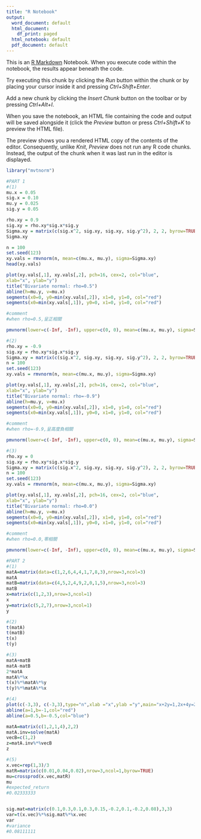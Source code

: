 ```yaml
---
title: "R Notebook"
output:
  word_document: default
  html_document:
    df_print: paged
  html_notebook: default
  pdf_document: default
---
```


This is an [R Markdown](http://rmarkdown.rstudio.com) Notebook. When you execute code within the notebook, the results appear beneath the code. 

Try executing this chunk by clicking the *Run* button within the chunk or by placing your cursor inside it and pressing *Ctrl+Shift+Enter*. 

Add a new chunk by clicking the *Insert Chunk* button on the toolbar or by pressing *Ctrl+Alt+I*.

When you save the notebook, an HTML file containing the code and output will be saved alongside it (click the *Preview* button or press *Ctrl+Shift+K* to preview the HTML file).

The preview shows you a rendered HTML copy of the contents of the editor. Consequently, unlike *Knit*, *Preview* does not run any R code chunks. Instead, the output of the chunk when it was last run in the editor is displayed.
```r
library("mvtnorm")
```

```r
#PART 1 
#(1)
mu.x = 0.05
sig.x = 0.10
mu.y = 0.025
sig.y = 0.05
```

```r
rho.xy = 0.9
sig.xy = rho.xy*sig.x*sig.y
Sigma.xy = matrix(c(sig.x^2, sig.xy, sig.xy, sig.y^2), 2, 2, byrow=TRUE)
Sigma.xy
```

```r
n = 100
set.seed(123)
xy.vals = rmvnorm(n, mean=c(mu.x, mu.y), sigma=Sigma.xy)
head(xy.vals)
```

```r
plot(xy.vals[,1], xy.vals[,2], pch=16, cex=2, col="blue",
xlab="x", ylab="y")
title("Bivariate normal: rho=0.5")
abline(h=mu.y, v=mu.x)
segments(x0=0, y0=min(xy.vals[,2]), x1=0, y1=0, col="red")
segments(x0=min(xy.vals[,1]), y0=0, x1=0, y1=0, col="red")
```
```r
#comment
#when rho=0.5,呈正相關
```

```r
pmvnorm(lower=c(-Inf, -Inf), upper=c(0, 0), mean=c(mu.x, mu.y), sigma=Sigma.xy)
```

```r
#(2)
rho.xy = -0.9
sig.xy = rho.xy*sig.x*sig.y
Sigma.xy = matrix(c(sig.x^2, sig.xy, sig.xy, sig.y^2), 2, 2, byrow=TRUE)
n = 100
set.seed(123)
xy.vals = rmvnorm(n, mean=c(mu.x, mu.y), sigma=Sigma.xy)
```

```r
plot(xy.vals[,1], xy.vals[,2], pch=16, cex=2, col="blue",
xlab="x", ylab="y")
title("Bivariate normal: rho=-0.9")
abline(h=mu.y, v=mu.x)
segments(x0=0, y0=min(xy.vals[,2]), x1=0, y1=0, col="red")
segments(x0=min(xy.vals[,1]), y0=0, x1=0, y1=0, col="red")
```
```r
#comment
#when rho=-0.9,呈高度負相關
```

```r
pmvnorm(lower=c(-Inf, -Inf), upper=c(0, 0), mean=c(mu.x, mu.y), sigma=Sigma.xy)
```

```r
#(3)
rho.xy = 0
sig.xy = rho.xy*sig.x*sig.y
Sigma.xy = matrix(c(sig.x^2, sig.xy, sig.xy, sig.y^2), 2, 2, byrow=TRUE)
n = 100
set.seed(123)
xy.vals = rmvnorm(n, mean=c(mu.x, mu.y), sigma=Sigma.xy)
```

```r
plot(xy.vals[,1], xy.vals[,2], pch=16, cex=2, col="blue",
xlab="x", ylab="y")
title("Bivariate normal: rho=0.0")
abline(h=mu.y, v=mu.x)
segments(x0=0, y0=min(xy.vals[,2]), x1=0, y1=0, col="red")
segments(x0=min(xy.vals[,1]), y0=0, x1=0, y1=0, col="red")
```
```r
#comment
#when rho=0.0,零相關
```

```r
pmvnorm(lower=c(-Inf, -Inf), upper=c(0, 0), mean=c(mu.x, mu.y), sigma=Sigma.xy)
```

```r
#PART 2
#(1)
matA=matrix(data=c(1,2,6,4,4,1,7,8,3),nrow=3,ncol=3)
matA
matB=matrix(data=c(4,5,2,4,9,2,0,1,5),nrow=3,ncol=3)
matB
x=matrix(c(1,2,3),nrow=3,ncol=1)
x
y=matrix(c(5,2,7),nrow=3,ncol=1)
y
```

```r
#(2)
t(matA)
t(matB)
t(x)
t(y)
```

```r
#(3)
matA+matB
matA-matB
2*matA
matA%*%x
t(x)%*%matA%*%y
t(y)%*%matA%*%x
```

```r
#(4)
plot(c(-3,3), c(-3,3),type="n",xlab ="x",ylab ="y",main="x+2y=1,2x+4y=2",asp=1)
abline(a=1,b=-1,col="red")
abline(a=0.5,b=-0.5,col="blue")

matA=matrix(c(1,2,1,4),2,2)
matA.inv=solve(matA)
vecB=c(1,2)
z=matA.inv%*%vecB
z
```

```r
#(5)
x.vec=rep(1,3)/3
matR=matrix(c(0.01,0.04,0.02),nrow=3,ncol=1,byrow=TRUE)
mu=crossprod(x.vec,matR)
mu
#expected_return 
#0.02333333


sig.mat=matrix(c(0.1,0.3,0.1,0.3,0.15,-0.2,0.1,-0.2,0.08),3,3)
var=t(x.vec)%*%sig.mat%*%x.vec
var
#variance
#0.08111111
```









